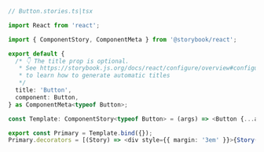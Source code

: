 ```ts
// Button.stories.ts|tsx

import React from 'react';

import { ComponentStory, ComponentMeta } from '@storybook/react';

export default {
  /* 👇 The title prop is optional.
   * See https://storybook.js.org/docs/react/configure/overview#configure-story-loading
   * to learn how to generate automatic titles
   */
  title: 'Button',
  component: Button,
} as ComponentMeta<typeof Button>;

const Template: ComponentStory<typeof Button> = (args) => <Button {...args} />;

export const Primary = Template.bind({});
Primary.decorators = [(Story) => <div style={{ margin: '3em' }}>{Story()}</div>];
```